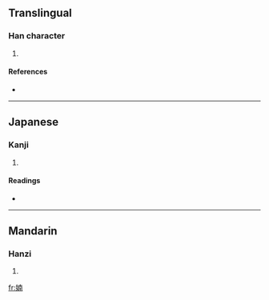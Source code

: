 ==Translingual==

===Han character===
{{Han char|rn=38|rad=女|as=09|sn=12|four=4442<sub>7</sub>|canj=女十月十 (VJBJ)}}

# {{defn|Han|sort=女09}}

====References====
* {{Han ref|kx=0266.010|dkj=06462|dj=0533.090|hdz=21064.010|uh=5A7B|ud=23163|bh=D8C9|bd=55497}}

----

==Japanese==

===Kanji===
{{ja-kanji|grade=|rs=女09}}

# {{defn|Japanese}}

====Readings====
* {{ja-readings|on=[[だん]] (dan), [[なん]] (nan)|kun=[[うつくしい]] (utsukushii)}}

----

==Mandarin==

===Hanzi===
{{cmn-hanzi|pin=[[nàn]] ([[nan4]])|wg=nan<sup>4</sup>}}

# {{defn|Mandarin}}

[[fr:婻]]